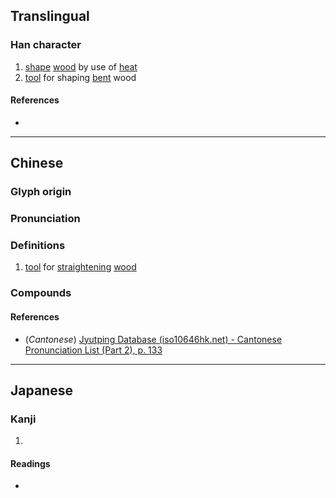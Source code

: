 {{also|檼}}
{{character info}}
==Translingual==

===Han character===
{{Han char|rn=75|rad=木|as=17|sn=21|four=|canj=NPD,XNPD|ids=⿱隱木}}

# [[shape]] [[wood]] by use of [[heat]]
# [[tool]] for shaping [[bent]] wood

====References====
* {{Han ref|kx=0562.220|dkj=15892|dj=0951.040|hdz=21319.010|uh=6AFD|ud=27389}}

----

==Chinese==
{{zh-forms}}

===Glyph origin===
{{Han etym}}

===Pronunciation===
{{zh-pron
|m=yǐn
|c=jan2
|mc=y
|oc=y
|ma=
|cat=n
}}

===Definitions===
{{zh-hanzi}}

# {{zh-alt-lb|檃}} [[tool]] for [[straighten]]ing [[wood]]

===Compounds===
{{zh-der|櫽栝|櫽括}}

====References====
* (''Cantonese'') [http://www.iso10646hk.net/jp/document/download.jsp Jyutping Database (iso10646hk.net) - Cantonese Pronunciation List (Part 2), p. 133]

----

==Japanese==

===Kanji===
{{ja-kanji|grade=|rs=木17}}

# {{rfdef|ja|sort=木17}}

====Readings====
* {{ja-readings|on=[[いん]] (in), [[おん]] (on)|kun=[[ためぎ]] (tamegi)}}